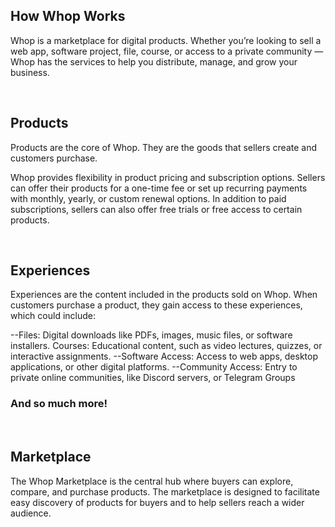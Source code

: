 ## How Whop Works

Whop is a marketplace for digital products. Whether you’re looking to sell a web app, software project, file, course, or access to a private community — Whop has the services to help you distribute, manage, and grow your business.

​

## Products

Products are the core of Whop. They are the goods that sellers create and customers purchase.

Whop provides flexibility in product pricing and subscription options. Sellers can offer their products for a one-time fee or set up recurring payments with monthly, yearly, or custom renewal options. In addition to paid subscriptions, sellers can also offer free trials or free access to certain products.

​

## Experiences

Experiences are the content included in the products sold on Whop. When customers purchase a product, they gain access to these experiences, which could include:

--Files: Digital downloads like PDFs, images, music files, or software installers.
Courses: Educational content, such as video lectures, quizzes, or interactive assignments.
--Software Access: Access to web apps, desktop applications, or other digital platforms.
--Community Access: Entry to private online communities, like Discord servers, or Telegram Groups

### And so much more!

​

## Marketplace

The Whop Marketplace is the central hub where buyers can explore, compare, and purchase products. The marketplace is designed to facilitate easy discovery of products for buyers and to help sellers reach a wider audience.

